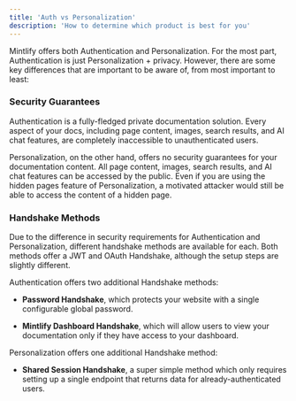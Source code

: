 ```yaml
---
title: 'Auth vs Personalization'
description: 'How to determine which product is best for you'
---
```


Mintlify offers both Authentication and Personalization. For the most part, Authentication is
just Personalization + privacy. However, there are some key differences that are important to
be aware of, from most important to least:

### Security Guarantees

Authentication is a fully-fledged private documentation solution. Every aspect of your docs,
including page content, images, search results, and AI chat features, are completely inaccessible to
unauthenticated users.

Personalization, on the other hand, offers no security guarantees for your documentation content.
All page content, images, search results, and AI chat features can be accessed by the public. Even
if you are using the hidden pages feature of Personalization, a motivated attacker would still
be able to access the content of a hidden page.

### Handshake Methods

Due to the difference in security requirements for Authentication and Personalization, different
handshake methods are available for each. Both methods offer a JWT and OAuth Handshake, although
the setup steps are slightly different.

Authentication offers two additional Handshake methods:

- **Password Handshake**, which protects your website with a single configurable global password.

- **Mintlify Dashboard Handshake**, which will allow users to view your documentation only if they have
access to your dashboard.

Personalization offers one additional Handshake method:

- **Shared Session Handshake**, a super simple method which only requires setting up a single endpoint
that returns data for already-authenticated users.
